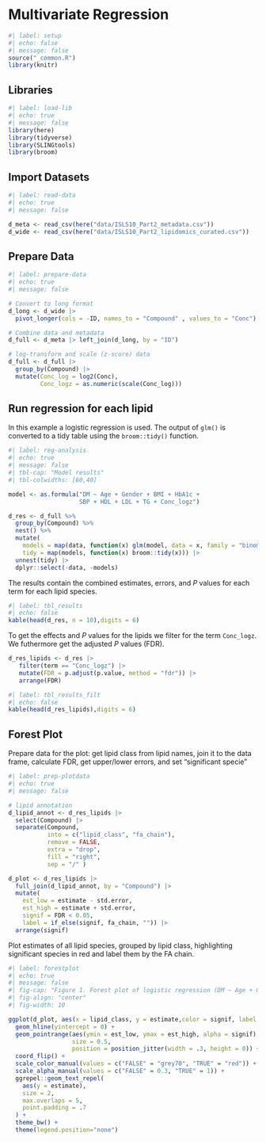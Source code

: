 # Multivariate Regression

```{r}
#| label: setup
#| echo: false
#| message: false
source("_common.R")
library(knitr)

```

## Libraries

```{r}
#| label: load-lib
#| echo: true
#| message: false
library(here)
library(tidyverse)
library(SLINGtools)
library(broom)

```

## Import Datasets

```{r}
#| label: read-data
#| echo: true
#| message: false

d_meta <- read_csv(here("data/ISLS10_Part2_metadata.csv"))
d_wide <- read_csv(here("data/ISLS10_Part2_lipidomics_curated.csv"))

```

## Prepare Data

```{r select-rename-columns}
#| label: prepare-data
#| echo: true
#| message: false

# Convert to long format
d_long <- d_wide |>
  pivot_longer(cols = -ID, names_to = "Compound" , values_to = "Conc")

# Combine data and metadata
d_full <- d_meta |> left_join(d_long, by = "ID")

# log-transform and scale (z-score) data
d_full <- d_full |>
  group_by(Compound) |>
  mutate(Conc_log = log2(Conc),
         Conc_logz = as.numeric(scale(Conc_log)))
```

## Run regression for each lipid

In this example a logistic regression is used. The output of `glm()` is converted to a tidy table using the `broom::tidy()` function.

```{r filter-tables}
#| label: reg-analysis
#| echo: true
#| message: false
#| tbl-cap: "Model results"
#| tbl-colwidths: [60,40]

model <- as.formula("DM ~ Age + Gender + BMI + HbA1c + 
                    SBP + HDL + LDL + TG + Conc_logz")

d_res <- d_full %>%
  group_by(Compound) %>%
  nest() %>%
  mutate(
    models = map(data, function(x) glm(model, data = x, family = "binomial")), 
    tidy = map(models, function(x) broom::tidy(x))) |> 
  unnest(tidy) |> 
  dplyr::select(-data, -models)
```

The results contain the combined estimates, errors, and *P* values for each term for each lipid species.

```{r}
#| label: tbl_results
#| echo: false
kable(head(d_res, n = 10),digits = 6)
```

To get the effects and *P* values for the lipids we filter for the term `Conc_logz`. We futhermore get the adjusted *P* values (FDR).

```{r filter-tables}
d_res_lipids <- d_res |> 
   filter(term == "Conc_logz") |> 
   mutate(FDR = p.adjust(p.value, method = "fdr")) |> 
   arrange(FDR)
```

```{r}
#| label: tbl_results_filt
#| echo: false
kable(head(d_res_lipids),digits = 6)
```

## Forest Plot

Prepare data for the plot: get lipid class from lipid names, join it to the data frame, calculate FDR, get upper/lower errors, and set "significant specie"

```{r}
#| label: prep-plotdata
#| echo: true
#| message: false

# lipid annotation
d_lipid_annot <- d_res_lipids |>
  select(Compound) |>  
  separate(Compound, 
           into = c("lipid_class", "fa_chain"), 
           remove = FALSE, 
           extra = "drop",
           fill = "right",  
           sep = "/" )

d_plot <- d_res_lipids |> 
  full_join(d_lipid_annot, by = "Compound") |> 
  mutate(
    est_low = estimate - std.error,
    est_high = estimate + std.error, 
    signif = FDR < 0.05,
    label = if_else(signif, fa_chain, "")) |> 
  arrange(signif)
```

Plot estimates of all lipid species, grouped by lipid class, highlighting significant species in red and label them by the FA chain. 

```{r}
#| label: forestplot
#| echo: true
#| message: false
#| fig-cap: "Figure 1. Forest plot of logistic regression (DM ~ Age + Gender + BMI + HbA1c + SBP + HDL + LDL + TG + Lipid). Species with FDR > 0.05 are highlighted in red." 
#| fig-align: "center"
#| fig-width: 10

ggplot(d_plot, aes(x = lipid_class, y = estimate,color = signif, label = label)) +
  geom_hline(yintercept = 0) +
  geom_pointrange(aes(ymin = est_low, ymax = est_high, alpha = signif),
                  size = 0.5,
                  position = position_jitter(width = .3, height = 0)) +
  coord_flip() +
  scale_color_manual(values = c("FALSE" = "grey70", "TRUE" = "red")) +
  scale_alpha_manual(values = c("FALSE" = 0.3, "TRUE" = 1)) +
  ggrepel::geom_text_repel(
    aes(y = estimate),
    size = 2,
    max.overlaps = 5,
    point.padding = .7
  ) +
  theme_bw() + 
  theme(legend.position="none")
```
